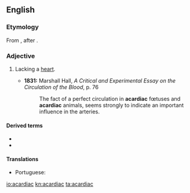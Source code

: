 ==English==

===Etymology===
From {{etyl|grc|en}} {{m|grc|ἀκάρδιος||without a heart}} {{suffix||ac|lang=en}}, after {{m|en|cardiac}}.

===Adjective===
{{en-adj|-}}

# {{label|en|medicine|anatomy}} Lacking a [[heart]].
#* '''1831:''' Marshall Hall, ''A Critical and Experimental Essay on the Circulation of the Blood'', p. 76
#*: The fact of a perfect circulation in '''acardiac''' fœtuses and '''acardiac''' animals, seems strongly to indicate an important influence in the arteries.

====Derived terms====
* {{l|en|acardiac twin}}
* {{l|en|acardiac twinning}}

====Translations====
{{trans-top|lacking a heart}}
* Portuguese: {{t|pt|acardíaco}}
{{trans-mid}}
{{trans-bottom}}

[[io:acardiac]]
[[kn:acardiac]]
[[ta:acardiac]]